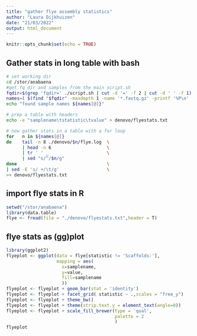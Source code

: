 ```yaml
---
title: "gather flye assembly statistics"
author: "Laura Dijkhuizen"
date: "21/03/2022"
output: html_document
---
```


```r
knitr::opts_chunk$set(echo = TRUE)
```

## Gather stats in long table with bash
```bash
# set working dir
cd /stor/anabaena
#get fq dir and samples from the main script.sh
fqdir=$(grep 'fqdir=' ./script.sh | cut -d '=' -f 2 | cut -d ' ' -f 1)
names=( $(find "$fqdir" -maxdepth 1 -name '*.fastq.gz' -printf '%P\n' | sed 's/.fastq.gz//g') )
echo "found sample names ${names[@]}"

# prep a table with headers
echo -e "samplename\tstatistic\tvalue" > denovo/flyestats.txt

# now gather stats in a table with a for loop
for   n in ${names[@]}
do    tail -n 8 ./denovo/$n/flye.log  \
      | head -n 6                     \
      | tr ' ' _                      \
      | sed "s/^/$n/g"
done                                  \
| sed -E 's/ +/\t/g'                  \
>> denovo/flyestats.txt
```

## import flye stats in R
```r
setwd("/stor/anabaena")
library(data.table)
flye <- fread(file = "./denovo/flyestats.txt",header = T)
```

## flye stats as (gg)plot
```r
library(ggplot2)
flyeplot <- ggplot(data = flye[statistic != 'Scaffolds:'],
                   mapping = aes(
                     x=samplename,
                     y=value,
                     fill=samplename
                     )) 
flyeplot <- flyeplot + geom_bar(stat = 'identity')
flyeplot <- flyeplot + facet_grid( statistic ~ .,scales = "free_y")
flyeplot <- flyeplot + theme_bw()
flyeplot <- flyeplot + theme(strip.text.y = element_text(angle=0))
flyeplot <- flyeplot + scale_fill_brewer(type = 'qual',
                                         palette = 2
                                         )
flyeplot
```




